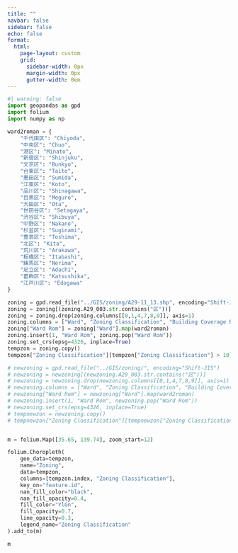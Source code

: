 ```yaml
---
title: ""
navbar: false
sidebar: false
echo: false
format:
  html:
    page-layout: custom
    grid:
      sidebar-width: 0px
      margin-width: 0px
      gutter-width: 0em
---
```

```python
#| warning: false
import geopandas as gpd
import folium
import numpy as np

ward2roman = {
    "千代田区": "Chiyoda",
    "中央区": "Chuo",
    "港区": "Minato",
    "新宿区": "Shinjuku",
    "文京区": "Bunkyo",
    "台東区": "Taito",
    "墨田区": "Sumida",
    "江東区": "Koto",
    "品川区": "Shinagawa",
    "目黒区": "Meguro",
    "大田区": "Ota",
    "世田谷区": "Setagaya",
    "渋谷区": "Shibuya",
    "中野区": "Nakano",
    "杉並区": "Suginami",
    "豊島区": "Toshima",
    "北区": "Kita",
    "荒川区": "Arakawa",
    "板橋区": "Itabashi",
    "練馬区": "Nerima",
    "足立区": "Adachi",
    "葛飾区": "Katsushika",
    "江戸川区": "Edogawa"
}

zoning = gpd.read_file("../GIS/zoning/A29-11_13.shp", encoding="Shift-JIS")
zoning = zoning[(zoning.A29_003.str.contains("区"))]
zoning = zoning.drop(zoning.columns[[0,1,4,7,8,9]], axis=1)
zoning.columns = ["Ward", "Zoning Classification", "Building Coverage Ratio", "Floor Area Ratio", "geometry"]
zoning["Ward Rom"] = zoning["Ward"].map(ward2roman)
zoning.insert(1, "Ward Rom", zoning.pop("Ward Rom"))
zoning.set_crs(epsg=4326, inplace=True)
tempzon = zoning.copy()
tempzon["Zoning Classification"][tempzon["Zoning Classification"] > 10] = np.nan 

# newzoning = gpd.read_file("../GIS/zoning/", encoding="Shift-JIS")
# newzoning = newzoning[(newzoning.A29_003.str.contains("区"))]
# newzoning = newzoning.drop(newzoning.columns[[0,1,4,7,8,9]], axis=1)
# newzoning.columns = ["Ward", "Zoning Classification", "Building Coverage Ratio", "Floor Area Ratio", "geometry"]
# newzoning["Ward Rom"] = newzoning["Ward"].map(ward2roman)
# newzoning.insert(1, "Ward Rom", newzoning.pop("Ward Rom"))
# newzoning.set_crs(epsg=4326, inplace=True)
# tempnewzon = newzoning.copy()
# tempnewzon["Zoning Classification"][tempnewzon["Zoning Classification"] > 10] = np.nan 


m = folium.Map([35.65, 139.74], zoom_start=12)

folium.Choropleth(
    geo_data=tempzon,
    name="Zoning",
    data=tempzon,
    columns=[tempzon.index, "Zoning Classification"],
    key_on="feature.id",
    nan_fill_color="black",
    nan_fill_opacity=0.4,
    fill_color="YlGn",
    fill_opacity=0.7,
    line_opacity=0.3,
    legend_name="Zoning Classification"
).add_to(m)

m
```